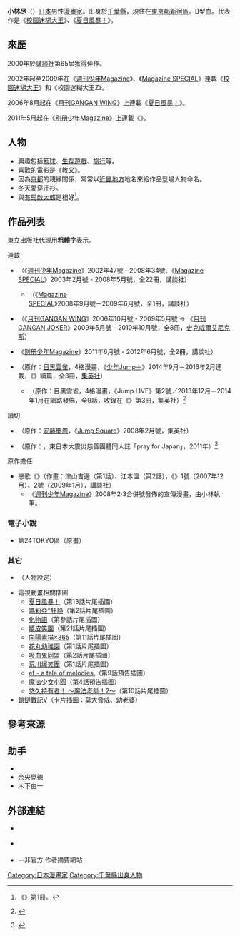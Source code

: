 {{Infobox 漫画家|
| 姓名 = 小林尽
| 本名 = 
| 日語原文 = こばやし じん
| 羅馬字 = Kobayashi Jin
| 出生地點 = {{flagicon|Japan}} [[千葉縣|千葉縣]]
| 國籍 = {{JPN}}
| 出生日期 = {{Birth date and age|1977|5|25}}
| 職業 = [[漫畫家|漫畫家]]
| 活躍時期 = 2000年－
| 類型 = [[少年漫畫|少年漫畫]]
| 代表作 = 《[[校園迷糊大王|校園迷糊大王]]》<br />《[[夏日風暴！|夏日風暴！]]》
| 獎項 = 2000年第65屆<br/>{{link-ja|週刊少年Magazine新人漫畫獎|週刊少年マガジン新人漫画賞}}佳作
| 公式網站 = 
}}
{{japanese|japanese=小林 尽|kana=こばやし じん|romaji=Kobayashi Jin}}
'''小林尽'''（{{bd|1977年|5月25日||}}）[[日本|日本]]男性[[漫畫家|漫畫家]]。出身於[[千葉縣|千葉縣]]，現住在[[東京都|東京都]][[新宿區|新宿區]]。B型[[血型|血]]。代表作是《[[校園迷糊大王|校園迷糊大王]]》、《[[夏日風暴！|夏日風暴！]]》。

== 來歷 ==
2000年於[[講談社|講談社]]第65屆{{link-ja|週刊少年Magazine新人漫畫獎|週刊少年マガジン新人漫画賞}}獲得佳作。

2002年起至2009年在《[[週刊少年Magazine|週刊少年Magazine]]》、《[[Magazine_SPECIAL|Magazine SPECIAL]]》連載《[[校園迷糊大王|校園迷糊大王]]》和《校園迷糊大王Z》。

2006年8月起在《[[月刊GANGAN_WING|月刊GANGAN WING]]》上連載《[[夏日風暴！|夏日風暴！]]》。

2011年5月起在《[[別册少年Magazine|別册少年Magazine]]》上連載《{{link-ja|一路平安！|一路平安!}}》。

== 人物 ==
* 興趣包括[[籃球|籃球]]、[[生存遊戲|生存遊戲]]、[[旅行|旅行]]等。
* 喜歡的電影是《[[教父_(電影)|教父]]》。
* 因為[[京都|京都]]的親緣關係，常常以[[近畿地方|近畿地方]]地名來給作品登場人物命名。
* 冬天愛穿[[汗衫|汗衫]]。
* 與[[有馬啟太郎|有馬啟太郎]]是相好<ref>《{{link-ja|瓜朋友|うりポッ}}》第1冊。</ref>。

== 作品列表 ==
[[東立出版社|東立出版社]]代理用'''粗體字'''表示。
; 連載
* {{nihongo|'''[[校園迷糊大王|校園迷糊大王]]'''|スクールランブル}}（《[[週刊少年Magazine|週刊少年Magazine]]》2002年47號－2008年34號、《[[Magazine_SPECIAL|Magazine SPECIAL]]》2003年2月號 - 2008年5月號，全22冊，講談社）
** {{nihongo|'''校園迷糊大王Z'''|スクールランブルZ}}（《[[Magazine_SPECIAL|Magazine SPECIAL]]》2008年9月號－2009年6月號，全1冊，講談社）
* {{nihongo|'''[[夏日風暴！|夏日風暴！]]'''|夏のあらし}}（《[[月刊GANGAN_WING|月刊GANGAN WING]]》2006年10月號 - 2009年5月號 → 《[[月刊GANGAN_JOKER|月刊GANGAN JOKER]]》2009年5月號 - 2010年10月號，全8冊，[[史克威爾艾尼克斯|史克威爾艾尼克斯]]）
* '''{{link-ja|一路平安！|一路平安!}}'''《[[別册少年Magazine|別册少年Magazine]]》2011年6月號 - 2012年6月號，全2冊，講談社）
* {{lang|ja|声優ましまし倶楽部}}（原作：[[乃亞|目黑雲雀]]，4格漫畫，《[[少年Jump+|少年Jump＋]]》2014年9月－2016年2月連載，《{{lang|ja|放課後ましまし俱樂部}}》續篇，全3冊，[[集英社|集英社]]）
** {{lang|ja|放課後ましまし倶楽部}}（原作：目黑雲雀，4格漫畫，《Jump LIVE》第2號／2013年12月－2014年1月在網路發佈，全9話，收錄在《{{lang|ja|声優ましまし倶楽部}}》第3冊，集英社）<ref>{{lang|ja|[http://www.shonenjump.com/j/2013/12/live1220.html アプリ増刊「ジャンプLIVE」12月20日より配信開始！｜集英社『週刊少年ジャンプ』公式サイト shonenjump.com]}} {{Cite web |url=http://www.shonenjump.com/j/2013/12/live1220.html |title=存档副本 |access-date=2014-06-20 |language=ja |archive-url=https://web.archive.org/web/20140902154037/http://www.shonenjump.com/j/2013/12/live1220.html |archive-date=2014-09-02 |dead-url=yes }}</ref>

; 讀切
* {{nihongo|[[瘋狂假面|歸來的瘋狂假面]]|帰ってきた変態仮面}}（原作：[[安藤慶周|安藤慶周]]，《[[Jump_Square|Jump Square]]》2008年2月號，集英社）
* {{lang|ja|歌舞伎町そのころ}}（原作：{{lang|ja|ユータ}}，東日本大震災慈善團體同人誌「pray for Japan」，2011年）<ref>{{lang|ja|[http://koge.kokage.cc/earthquake/ 東日本大震災チャリティ同人誌「pray for Japan」]}} {{Cite web |url=http://koge.kokage.cc/earthquake/ |title=存档副本 |access-date=2014-11-27 |language=ja |archive-url=https://web.archive.org/web/20160908001348/http://koge.kokage.cc/earthquake/ |archive-date=2016-09-08 |dead-url=yes }}</ref>

; 原作擔任
* 戀歌《{{lang|ja|恋歌}}》（作畫：津山吉邊（第1話）、江本溫（第2話），《{{link-ja|Magazine Dragon|マガジンドラゴン}}》1號（2007年12月）、2號（2009年1月），講談社）
** 《[[週刊少年Magazine|週刊少年Magazine]]》2008年2·3合併號發佈的宣傳漫畫，由小林執筆。

=== 電子小說 ===
* 第24TOKYO區（原畫）

=== 其它 ===
* {{link-ja|HXL#Sunday×Magazine HXL|ヒーロークロスライン#サンデー×マガジン クロスライン|Sunday×Magazine HXL}}（人物設定）
* 電視動畫相關插圖
** [[夏日風暴！|夏日風暴！]]（第13話片尾插圖）
** [[瑪莉亞†狂熱|瑪莉亞†狂熱]]（第2話片尾插圖）
** [[化物語|化物語]]（第參話片尾插圖）
** [[嬉皮笑園|嬉皮笑園]]（第21話片尾插圖）
** [[向陽素描|向陽素描×365]]（第11話片尾插圖）
** [[花丸幼稚園|花丸幼稚園]]（第1話片尾插圖）
** [[吸血鬼同盟|吸血鬼同盟]]（第2話片尾插圖）
** [[荒川爆笑團|荒川爆笑團]]（第1話片尾插圖）
** [[ef_-_a_fairy_tale_of_the_two.|ef - a tale of melodies.]]（第9話預告插圖）
** [[魔法少女小圓|魔法少女小圓]]（第4話預告插圖）
** [[悠久持有者|悠久持有者！ ～魔法老師！2～]]（第10話片尾插圖）
* [[鎖鏈戰記|鎖鏈戰記]]V（卡片插圖：莫大{{lang|ja|な}}脅威{{lang|ja|カナーン}}、幼{{lang|ja|き}}老婆{{lang|ja|ユカチ}}）

== 參考來源 ==
{{reflist}}

== 助手 ==
* {{link-ja|江尻立真|江尻立真}}
* [[奈央晃徳|奈央晃徳]]
* 木下由一

== 外部連結 ==
* {{Twitter|jin_kobayashi_}} {{ja icon}}
* {{lang|ja|{{YouTube|channel = UCabRmCZd5AxyQ-7iv-Bniqg|小林尽【 漫画家YouTuber 】 Jin Kobayashi}}}} {{ja icon}}
* {{lang|ja|[http://www.jin-ten.net/ ジン典]}} {{ja icon}}－非官方 作者摘要網站

{{Normdaten}}
{{DEFAULTSORT:Kobayashi Jin}}
[[Category:日本漫畫家|Category:日本漫畫家]]
[[Category:千葉縣出身人物|Category:千葉縣出身人物]]